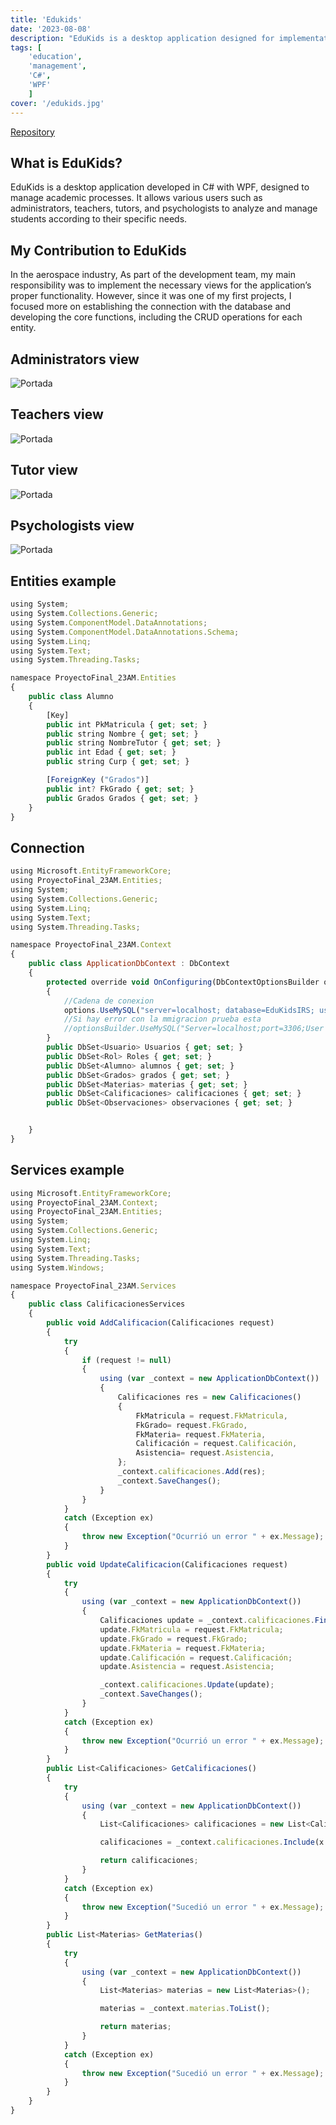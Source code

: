 ```yaml
---
title: 'Edukids'
date: '2023-08-08'
description: "EduKids is a desktop application designed for implementation in a private school system to manage students and teaching staff. It was developed by a team of programmers from UPQROO, in which I participated as a developer."
tags: [
	'education',
	'management',
    'C#',
    'WPF'
	]
cover: '/edukids.jpg'
---
```

<a href="https://github.com/robertoofb/ProyectoFinal-23AM-IRS" target="_blank" class="text-white hover:underline">Repository</a>

## What is EduKids?
<Notation type="underline" color="yellow">EduKids is a desktop application developed in C# with WPF, designed to manage academic processes. It allows various users such as administrators, teachers, tutors, and psychologists to analyze and manage students according to their specific needs.</Notation>

## My Contribution to EduKids
In the aerospace industry, <Notation type="bracket" color="yellow" padding="10px" strokeWidth="2">As part of the development team, my main responsibility was to implement the necessary views for the application’s proper functionality. However, since it was one of my first projects, I focused more on establishing the connection with the database and developing the core functions, including the CRUD operations for each entity.</Notation>

## Administrators view
<img src="/6.jpg" alt="Portada" class="object-cover w-full h-full" />

## Teachers view
<img src="/7.jpg" alt="Portada" class="object-cover w-full h-full" />

## Tutor view
<img src="/8.jpg" alt="Portada" class="object-cover w-full h-full" />

## Psychologists view
<img src="/9.jpg" alt="Portada" class="object-cover w-full h-full" />

## Entities example
```js
using System;
using System.Collections.Generic;
using System.ComponentModel.DataAnnotations;
using System.ComponentModel.DataAnnotations.Schema;
using System.Linq;
using System.Text;
using System.Threading.Tasks;

namespace ProyectoFinal_23AM.Entities
{
    public class Alumno
    {
        [Key]
        public int PkMatricula { get; set; }
        public string Nombre { get; set; }
        public string NombreTutor { get; set; }
        public int Edad { get; set; }
        public string Curp { get; set; }

        [ForeignKey ("Grados")]
        public int? FkGrado { get; set; }
        public Grados Grados { get; set; }
    }
}
```

## Connection
```js
using Microsoft.EntityFrameworkCore;
using ProyectoFinal_23AM.Entities;
using System;
using System.Collections.Generic;
using System.Linq;
using System.Text;
using System.Threading.Tasks;

namespace ProyectoFinal_23AM.Context
{
    public class ApplicationDbContext : DbContext
    {
        protected override void OnConfiguring(DbContextOptionsBuilder options)
        {
            //Cadena de conexion
            options.UseMySQL("server=localhost; database=EduKidsIRS; user=root; password=");
            //Si hay error con la mmigracion prueba esta
            //optionsBuilder.UseMySQL("Server=localhost;port=3306;User ID=root; Database=Empleados23BM");
        }
        public DbSet<Usuario> Usuarios { get; set; }
        public DbSet<Rol> Roles { get; set; }
        public DbSet<Alumno> alumnos { get; set; }
        public DbSet<Grados> grados { get; set; }
        public DbSet<Materias> materias { get; set; }
        public DbSet<Calificaciones> calificaciones { get; set; }
        public DbSet<Observaciones> observaciones { get; set; }


    }
}  
```
## Services example
```js
using Microsoft.EntityFrameworkCore;
using ProyectoFinal_23AM.Context;
using ProyectoFinal_23AM.Entities;
using System;
using System.Collections.Generic;
using System.Linq;
using System.Text;
using System.Threading.Tasks;
using System.Windows;

namespace ProyectoFinal_23AM.Services
{
    public class CalificacionesServices
    {
        public void AddCalificacion(Calificaciones request)
        {
            try
            {
                if (request != null)
                {
                    using (var _context = new ApplicationDbContext())
                    {
                        Calificaciones res = new Calificaciones()
                        {
                            FkMatricula = request.FkMatricula,
                            FkGrado= request.FkGrado,
                            FkMateria= request.FkMateria,
                            Calificación = request.Calificación,
                            Asistencia= request.Asistencia,
                        };
                        _context.calificaciones.Add(res);
                        _context.SaveChanges();
                    }
                }
            }
            catch (Exception ex)
            {
                throw new Exception("Ocurrió un error " + ex.Message);
            }
        }
        public void UpdateCalificacion(Calificaciones request)
        {
            try
            {
                using (var _context = new ApplicationDbContext())
                {
                    Calificaciones update = _context.calificaciones.Find(request.PkCalificaciones);
                    update.FkMatricula = request.FkMatricula;
                    update.FkGrado = request.FkGrado;
                    update.FkMateria = request.FkMateria;
                    update.Calificación = request.Calificación;
                    update.Asistencia = request.Asistencia;

                    _context.calificaciones.Update(update);
                    _context.SaveChanges();
                }
            }
            catch (Exception ex)
            {
                throw new Exception("Ocurrió un error " + ex.Message);
            }
        }
        public List<Calificaciones> GetCalificaciones()
        {
            try
            {
                using (var _context = new ApplicationDbContext())
                {
                    List<Calificaciones> calificaciones = new List<Calificaciones>();

                    calificaciones = _context.calificaciones.Include(x => x.Materias).Include(x => x.Grados).Include(x => x.Alumnos).ToList();

                    return calificaciones;
                }
            }
            catch (Exception ex)
            {
                throw new Exception("Sucedió un error " + ex.Message);
            }
        }
        public List<Materias> GetMaterias()
        {
            try
            {
                using (var _context = new ApplicationDbContext())
                {
                    List<Materias> materias = new List<Materias>();

                    materias = _context.materias.ToList();

                    return materias;
                }
            }
            catch (Exception ex)
            {
                throw new Exception("Sucedió un error " + ex.Message);
            }
        }
    }
}
```
